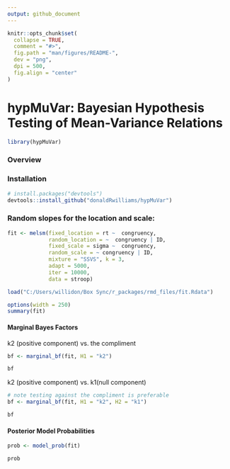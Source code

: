 ```yaml
---
output: github_document
---
```

```r
knitr::opts_chunk$set(
  collapse = TRUE,
  comment = "#>",
  fig.path = "man/figures/README-",
  dev = "png",
  dpi = 500,
  fig.align = "center"
)
```


# hypMuVar: Bayesian Hypothesis  <br/> Testing of Mean-Variance Relations
```r
library(hypMuVar)
```

### Overview
### Installation
```r
# install.packages("devtools")
devtools::install_github("donaldRwilliams/hypMuVar")
```



### Random slopes for the location and scale:
```r
fit <- melsm(fixed_location = rt ~  congruency,
             random_location = ~  congruency | ID,
             fixed_scale = sigma ~  congruency,
             random_scale = ~ congruency | ID,  
             mixture = "SSVS", k = 3,
             adapt = 5000, 
             iter = 10000, 
             data = stroop)
```

```r
load("C:/Users/willidon/Box Sync/r_packages/rmd_files/fit.Rdata")
```

```r
options(width = 250)
summary(fit)
```

#### Marginal Bayes Factors
k2 (positive component) vs. the compliment
```r
bf <- marginal_bf(fit, H1 = "k2")

bf
```

k2 (positive component) vs. k1(null component)
```r
# note testing against the compliment is preferable
bf <- marginal_bf(fit, H1 = "k2", H2 = "k1")

bf
```

#### Posterior Model Probabilities
```r
prob <- model_prob(fit)

prob
````
